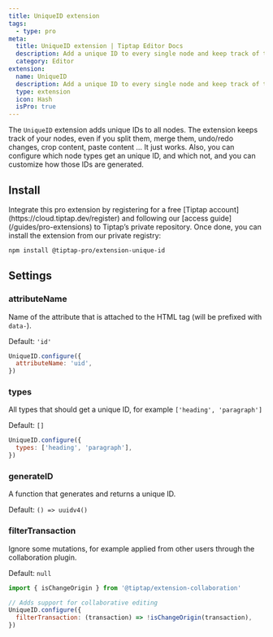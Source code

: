 ```yaml
---
title: UniqueID extension
tags:
  - type: pro
meta:
  title: UniqueID extension | Tiptap Editor Docs
  description: Add a unique ID to every single node and keep track of them with the UniqueID extension. More in the docs!
  category: Editor
extension:
  name: UniqueID
  description: Add a unique ID to every single node and keep track of them.
  type: extension
  icon: Hash
  isPro: true
---
```



The `UniqueID` extension adds unique IDs to all nodes. The extension keeps track of your nodes, even if you split them, merge them, undo/redo changes, crop content, paste content … It just works.
Also, you can configure which node types get an unique ID, and which not, and you can customize how those IDs are generated.

<CodeDemo isPro path="/Extensions/UniqueID" />

## Install

<Callout title="Set up access to Tiptap's private repository" variant="info">
  Integrate this pro extension by registering for a free [Tiptap
  account](https://cloud.tiptap.dev/register) and following our [access
  guide](/guides/pro-extensions) to Tiptap’s private repository.
</Callout>
Once done, you can install the extension from our private registry:

```bash
npm install @tiptap-pro/extension-unique-id
```

## Settings

### attributeName

Name of the attribute that is attached to the HTML tag (will be prefixed with `data-`).

Default: `'id'`

```js
UniqueID.configure({
  attributeName: 'uid',
})
```

### types

All types that should get a unique ID, for example `['heading', 'paragraph']`

Default: `[]`

```js
UniqueID.configure({
  types: ['heading', 'paragraph'],
})
```

### generateID

A function that generates and returns a unique ID.

Default: `() => uuidv4()`

### filterTransaction

Ignore some mutations, for example applied from other users through the collaboration plugin.

Default: `null`

```js
import { isChangeOrigin } from '@tiptap/extension-collaboration'

// Adds support for collaborative editing
UniqueID.configure({
  filterTransaction: (transaction) => !isChangeOrigin(transaction),
})
```
